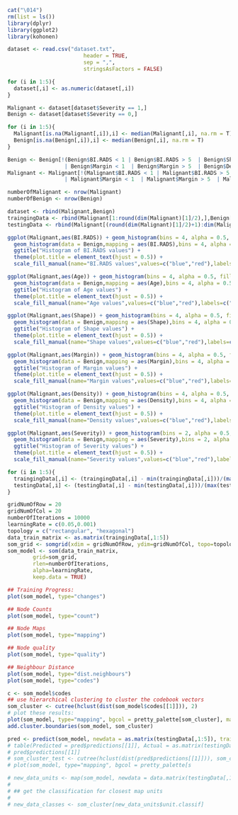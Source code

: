 ```r
cat("\014")
rm(list = ls())
library(dplyr)
library(ggplot2)
library(kohonen)
```

```r

dataset <- read.csv("dataset.txt", 
                        header = TRUE, 
                        sep = ",",
                        stringsAsFactors = FALSE)

for (i in 1:5){
  dataset[,i] <- as.numeric(dataset[,i])
}

Malignant <- dataset[dataset$Severity == 1,]
Benign <- dataset[dataset$Severity == 0,]

for (i in 1:5){
  Malignant[is.na(Malignant[,i]),i] <- median(Malignant[,i], na.rm = T)
  Benign[is.na(Benign[,i]),i] <- median(Benign[,i], na.rm = T)
}

Benign <- Benign[!(Benign$BI.RADS < 1 | Benign$BI.RADS > 5  | Benign$Shape < 1  | Benign$Shape > 4
                  | Benign$Margin < 1  | Benign$Margin > 5  | Benign$Density < 1  | Benign$Density > 4),]
Malignant <- Malignant[!(Malignant$BI.RADS < 1 | Malignant$BI.RADS > 5  | Malignant$Shape < 1  | Malignant$Shape > 4
                  | Malignant$Margin < 1  | Malignant$Margin > 5  | Malignant$Density < 1  | Malignant$Density > 4),]

numberOfMalignant <- nrow(Malignant)
numberOfBenign <- nrow(Benign)

dataset <- rbind(Malignant,Benign)
traingingData <- rbind(Malignant[1:round(dim(Malignant)[1]/2),],Benign[1:round(dim(Benign)[1]/2),])
testingData <- rbind(Malignant[(round(dim(Malignant)[1]/2)+1):dim(Malignant)[1],],Benign[(round(dim(Benign)[1]/2)+1):dim(Benign)[1],])

```

```r

ggplot(Malignant,aes(BI.RADS)) + geom_histogram(bins = 4, alpha = 0.5, fill = 'red') + 
  geom_histogram(data = Benign,mapping = aes(BI.RADS),bins = 4, alpha = 0.5, fill = 'blue') +
  ggtitle("Histogram of BI.RADS values") +
  theme(plot.title = element_text(hjust = 0.5)) +
  scale_fill_manual(name="BI.RADS values",values=c("blue","red"),labels=c("Malignant","Benign"))

ggplot(Malignant,aes(Age)) + geom_histogram(bins = 4, alpha = 0.5, fill = 'red') + 
  geom_histogram(data = Benign,mapping = aes(Age),bins = 4, alpha = 0.5, fill = 'blue') +
  ggtitle("Histogram of Age values") +
  theme(plot.title = element_text(hjust = 0.5)) +
  scale_fill_manual(name="Age values",values=c("blue","red"),labels=c("Malignant","Benign"))

ggplot(Malignant,aes(Shape)) + geom_histogram(bins = 4, alpha = 0.5, fill = 'red') + 
  geom_histogram(data = Benign,mapping = aes(Shape),bins = 4, alpha = 0.5, fill = 'blue') +
  ggtitle("Histogram of Shape values") +
  theme(plot.title = element_text(hjust = 0.5)) +
  scale_fill_manual(name="Shape values",values=c("blue","red"),labels=c("Malignant","Benign"))

ggplot(Malignant,aes(Margin)) + geom_histogram(bins = 4, alpha = 0.5, fill = 'red') + 
  geom_histogram(data = Benign,mapping = aes(Margin),bins = 4, alpha = 0.5, fill = 'blue') +
  ggtitle("Histogram of Margin values") +
  theme(plot.title = element_text(hjust = 0.5)) +
  scale_fill_manual(name="Margin values",values=c("blue","red"),labels=c("Malignant","Benign"))

ggplot(Malignant,aes(Density)) + geom_histogram(bins = 4, alpha = 0.5, fill = 'red') + 
  geom_histogram(data = Benign,mapping = aes(Density),bins = 4, alpha = 0.5, fill = 'blue') +
  ggtitle("Histogram of Density values") +
  theme(plot.title = element_text(hjust = 0.5)) +
  scale_fill_manual(name="Density values",values=c("blue","red"),labels=c("Malignant","Benign"))

ggplot(Malignant,aes(Severity)) + geom_histogram(bins = 2, alpha = 0.5, fill = 'red') + 
  geom_histogram(data = Benign,mapping = aes(Severity),bins = 2, alpha = 0.5, fill = 'blue') +
  ggtitle("Histogram of Severity values") +
  theme(plot.title = element_text(hjust = 0.5)) +
  scale_fill_manual(name="Severity values",values=c("blue","red"),labels=c("Malignant","Benign"))

```

```r
for (i in 1:5){
  traingingData[,i] <- (traingingData[,i] - min(traingingData[,i]))/(max(traingingData[,i])-min(traingingData[,i]))
  testingData[,i] <- (testingData[,i] - min(testingData[,i]))/(max(testingData[,i])-min(testingData[,i]))
}
```

```r

gridNumOfRow = 20
gridNumOfCol = 20
numberOfIterations = 10000
learningRate = c(0.05,0.001)
topology = c("rectangular", "hexagonal")
data_train_matrix <- as.matrix(traingingData[,1:5])
som_grid <- somgrid(xdim = gridNumOfRow, ydim=gridNumOfCol, topo=topology[2], neighbourhood.fct = "gaussian")
som_model <- som(data_train_matrix, 
		grid=som_grid, 
		rlen=numberOfIterations, 
		alpha=learningRate, 
		keep.data = TRUE)

```

```r
## Training Progress:
plot(som_model, type="changes")

## Node Counts
plot(som_model, type="count")

## Node Maps
plot(som_model, type="mapping")

## Node quality
plot(som_model, type="quality")

## Neighbour Distance
plot(som_model, type="dist.neighbours")
plot(som_model, type="codes")

c <- som_model$codes 
## use hierarchical clustering to cluster the codebook vectors
som_cluster <- cutree(hclust(dist(som_model$codes[[1]])), 2)
# plot these results:
plot(som_model, type="mapping", bgcol = pretty_palette[som_cluster], main = "Clusters") 
add.cluster.boundaries(som_model, som_cluster)

```

```r

pred <- predict(som_model, newdata = as.matrix(testingData[,1:5]), trainingdata = as.matrix(traingingData[,1:5]))
# table(Predicted = pred$predictions[[1]], Actual = as.matrix(testingData[,1:5]))
# pred$predictions[[1]]
# som_cluster_test <- cutree(hclust(dist(pred$predictions[[1]])), som_cluster)
# plot(som_model, type="mapping", bgcol = pretty_palette[s

# new_data_units <- map(som_model, newdata = data.matrix(testingData[,1:5]))
# 
# ## get the classification for closest map units
# 
# new_data_classes <- som_cluster[new_data_units$unit.classif]


```

```r

```

